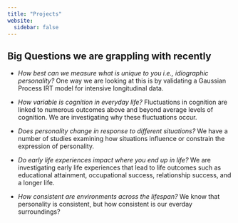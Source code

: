 ```yaml
---
title: "Projects"
website:
  sidebar: false
---
```


## Big Questions we are grappling with recently

-   *How best can we measure what is unique to you i.e., idiographic personality?* One way we are looking at this is by validating a Gaussian Process IRT model for intensive longitudinal data. 

- *How variable is cognition in everyday life?* Fluctuations in cognition are linked to numerous outcomes above and beyond average levels of cognition. We are investigating why these fluctuations occur. 

-   *Does personality change in response to different situations?* We have a number of studies examining how situations influence or constrain the expression of personality.    

-   *Do early life experiences impact where you end up in life?* We are investigating early life experiences that lead to life outcomes such as educational attainment, occupational success, relationship success, and a longer life. 

-   *How consistent are environments across the lifespan?* We know that personality is consistent, but how consistent is our everday surroundings?  
